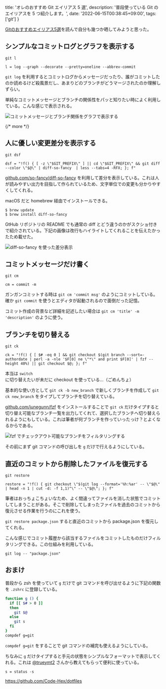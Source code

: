   title: 'オレのおすすめ Git エイリアス 5 選',
  description: '普段使っている Git のエイリアスを 5 つ紹介します。',
  date: '2022-06-15T00:38:45+09:00',
  tags: ['git']
}

[Gitのおすすめエイリアス5選](https://motemen.hatenablog.com/entry/2022/04/git-aliases)を読んで自分も幾つか晒してみようと思った。

## シンプルなコミットログとグラフを表示する

`git l`

```
l = log --graph --decorate --pretty=oneline --abbrev-commit
```

`git log` を利用するとコミットログからメッセージだったり、誰がコミットしたのか読めるけど殺風景だし、あまりどのブランチがどうマージされたのか理解しずらい。

単純なコミットメッセージとブランチの関係性をパッと知りたい時によく利用している。こんな感じで表示される。

![コミットメッセージとブランチ関係をグラフで表示する](https://user-images.githubusercontent.com/6500104/173620809-771b790a-a4fb-4c38-b4a6-7833a6c39a41.png)

{/* more */}

## 人に優しい変更差分を表示する

`git dsf`

```
dsf = "!f() { [ -z \"$GIT_PREFIX\" ] || cd \"$GIT_PREFIX\" && git diff --color \"$@\" | diff-so-fancy  | less --tabs=4 -RFX; }; f"
```

[github.com/so-fancy/diff-so-fancy](https://github.com/so-fancy/diff-so-fancy) を利用して差分を表示している。これは人が読みやすい出力を目指して作られているため、文字単位での変更も分かりやすくしてくれる。

macOS だと homebrew 経由でインストールできる。

```
$ brew update
$ brew install diff-so-fancy
```

GtHub リポジトリの README でも通常の diff とどう違うのかがスクショ付きで紹介されている。下記の画像は改行もハイライトしてくれることを伝えたかったため載せた。

![diff-so-fancy を使った差分表示](https://user-images.githubusercontent.com/6500104/173623988-5422be53-6fe0-4dd8-abd1-516957f04313.png)

## コミットメッセージだけ書く

`git cm`

```
cm = commit -m
```

ガンガンコミットする時は `git cm 'commit msg'` のようにコミットしている。確か `git commit` を使うとエディタが起動されるので面倒だった記憶。

コミット作成の背景など詳細を記述したい場合は `git cm 'title' -m 'description'` のように使う。

## ブランチを切り替える

`git ck`

```
ck = "!f() { [ $# -eq 0 ] && git checkout $(git branch --sort=-authordate | perl -a -nle '$F[0] ne \"*\" and print $F[0]' | fzf --height 40%) || git checkout $@; }; f"
```

本当は `switch` に切り替えたいが未だに checkout を使っている...（ごめんちょ）

基本的な使い方として `git ck -b new_branch` で新しくブランチを作成して `git ck new_branch` をタイプしてブランチを切り替えている。

[github.com/junegunn/fzf](https://github.com/junegunn/fzf) をインストールすることで `git ck` だけタイプすると切り替え可能なブランチ一覧を出力してくれて、選択したブランチへ切り替えられるようにもしている。これは筆者が何ブランチを作っていったっけ？とよくなるからである。

![fzf でチェックアウト可能なブランチをフィルタリングする](https://user-images.githubusercontent.com/6500104/173629121-eb4f5f01-fcf3-4a9a-9954-8426c53a07bf.png)

その前にまず git コマンドの呼び出しを `g` だけで行えるようにしている。

## 直近のコミットから削除したファイルを復元する

`git restore`

```
restore = "!f() { git checkout \"$(git log --format='%h:%ar' -- \"$@\" | head -n 1 | cut -d: -f 1,1)^\" -- \"$@\"; }; f"
```

筆者はおっちょこちょいなため、よく間違ってファイルを消した状態でコミットしてしまうことがある。そこで削除してしまったファイルを過去のコミットから復元させる作業を行うのにこれを使う。

`git restore package.json` すると直近のコミットから package.json を復元してくれる。

こんな感じでコミット履歴から該当するファイルをコミットしたものだけフィルタリングできる。この仕組みを利用している。

```
git log -- "package.json"
```

## おまけ

普段から zsh を使っていて `g` だけで git コマンドを呼び出せるように下記の関数を `.zshrc` に登録している。

```bash
function g () {
  if [[ $# > 0 ]]
  then
    git $@
  else
    git s
  fi
}
compdef g=git
```

`compdef g=git` をすることで git コマンドの補完も使えるようにしている。

ちなみに `g` だけタイプすると手元の状態をシンプルなフォーマットで表示してくれる。これは [@trueymt2](https://twitter.com/trueymt2) さんから教えてもらって便利に使っている。

```
s = status -s
```

https://github.com/Code-Hex/dotfiles
